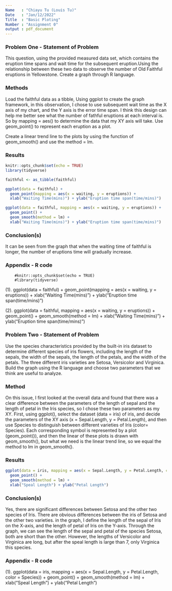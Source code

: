---
Name   : "Chiayu Tu (Louis Tu)"
Date   : "Jan/12/2022"
Title  : "Basic Ploting"
Number : "Assignment 0"
output : pdf_document
---

### Problem One - Statement of Problem

This question, using the provided measured data set, which contains the eruption time spans and wait time for the subsequent eruption.Using the relationship between these two data to observe the number of Old Faithful eruptions in Yellowstone. Create a graph through R language.

### Methods

Load the faithful data as a tibble, Using ggplot to create the graph framework, in this observation, I chose to use subsequent wait time as the X axis of my chart, and the Y axis is the error time span. I think this design can help me better see what the number of fathful eruptions at each interval is. So by mapping = aes() to determine the data that my XY axis will take. Use geom_point() to represent each eruption as a plot.

Create a linear trend line to the plots by using the function of geom_smooth() and use the method = lm.

### Results

```{r setup, include = FALSE}
knitr::opts_chunk$set(echo = TRUE) 
library(tidyverse)  
```

```{r faithful Example}
faithful <- as_tibble(faithful)
```

```{r PlainPlot}
ggplot(data = faithful) +
  geom_point(mapping = aes(x = waiting, y = eruptions)) +
  xlab("Waiting Time(mins)") + ylab("Eruption time span(time/mins)")
```

```{r LinearTrendPlot}
ggplot(data = faithful, mapping = aes(x = waiting, y = eruptions)) +
  geom_point() +
  geom_smooth(method = lm) +
  xlab("Waiting Time(mins)") + ylab("Eruption time span(time/mins)")
```

### Conclusion(s)

It can be seen from the graph that when the waiting time of faithful is longer, the number of eruptions time will gradually increase.

### Appendix - R code

        #knitr::opts_chunk$set(echo = TRUE) 
        #library(tidyverse)
(1).    ggplot(data = faithful) +
        geom_point(mapping = aes(x = waiting, y = eruptions)) +
        xlab("Waiting Time(mins)") + ylab("Eruption time span(time/mins)")
        
(2).    ggplot(data = faithful, mapping = aes(x = waiting, y = eruptions)) +
        geom_point() +
        geom_smooth(method = lm) +
        xlab("Waiting Time(mins)") + ylab("Eruption time span(time/mins)")

### Problem Two - Statement of Problem

Use the species characteristics provided by the built-in iris dataset to determine different species of iris flowers, including the length of the sepals, the width of the sepals, the length of the petals, and the width of the petals. The three different iris varieties are Setosa, Versicolor and Virginica. Build the graph using the R language and choose two parameters that we think are useful to analyze.

### Method

On this issue, I first looked at the overall data and found that there was a clear difference between the parameters of the length of sepal and the length of petal in the Iris species, so I chose these two parameters as my XY. First, using ggplot(), select the dataset (data = iris) of iris, and decide the parameters of the XY axis (x = Sepal.Length, y = Petal.Length), and then use Species to distinguish between different varieties of Iris (color= Species). Each corresponding symbol is represented by a plot (geom_point()), and then the linear of these plots is drawn with geom_smooth(), but what we need is the linear trend line, so we equal the method to lm in geom_smooth().

### Results

```{r Iris Example}
ggplot(data = iris, mapping = aes(x = Sepal.Length, y = Petal.Length, color = Species)) +
  geom_point() +
  geom_smooth(method = lm) +
  xlab("Speal Length") + ylab("Petal Length")
```

### Conclusion(s)

Yes, there are significant differences between Setosa and the other two species of Iris. There are obvious differences between the iris of Setosa and the other two varieties. in the graph, I define the length of the sepal of Iris on the X-axis, and the length of petal of Iris on the Y-axis. Through the graph, we can see the length of the sepal and petal of the species Setosa, both are short than the other. However, the lengths of Versicolor and Virginica are long, but after the speal length is large than 7, only Virginica this species.

### Appendix - R code

(1). ggplot(data = iris, mapping = aes(x = Sepal.Length, y = Petal.Length, color = Species)) +
     geom_point() +
     geom_smooth(method = lm) +
     xlab("Speal Length") + ylab("Petal Length")

